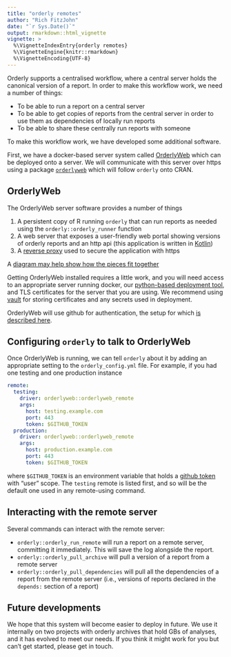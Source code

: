 ```yaml
---
title: "orderly remotes"
author: "Rich FitzJohn"
date: "`r Sys.Date()`"
output: rmarkdown::html_vignette
vignette: >
  %\VignetteIndexEntry{orderly remotes}
  %\VignetteEngine{knitr::rmarkdown}
  %\VignetteEncoding{UTF-8}
---
```


Orderly supports a centralised workflow, where a central server holds the canonical version of a report.  In order to make this workflow work, we need a number of things:

* To be able to run a report on a central server
* To be able to get copies of reports from the central server in order to use them as dependencies of locally run reports
* To be able to share these centrally run reports with someone

To make this workflow work, we have developed some additional software.

First, we have a docker-based server system called [OrderlyWeb](https://github.com/vimc/orderly-web) which can be deployed onto a server.  We will communicate with this server over https using a package [`orderlyweb`](https://github.com/vimc/orderlyweb) which will follow `orderly` onto CRAN.

## OrderlyWeb

The OrderlyWeb server software provides a number of things

1. A persistent copy of R running `orderly` that can run reports as needed using the `orderly::orderly_runner` function
2. A web server that exposes a user-friendly web portal showing versions of orderly reports and an http api (this application is written in [Kotlin](https://kotlinlang.org))
3. A [reverse proxy](https://en.wikipedia.org/wiki/Reverse_proxy) used to secure the application with https

A [diagram may help show how the pieces fit together](https://raw.githubusercontent.com/vimc/montagu-machine/master/docs/diagrams/OrderlyWeb%20architecture.png)

Getting OrderlyWeb installed requires a little work, and you will need access to an appropriate server running docker, our [python-based deployment tool](https://github.com/vimc/orderly-web-deploy/), and TLS certificates for the server that you are using.  We recommend using [vault](https://www.vaultproject.io) for storing certificates and any secrets used in deployment.

OrderlyWeb will use github for authentication, the setup for which [is described here](https://github.com/vimc/orderly-web/blob/master/docs/auth.md#authenticating-with-github).

## Configuring `orderly` to talk to OrderlyWeb

Once OrderlyWeb is running, we can tell `orderly` about it by adding an appropriate setting to the `orderly_config.yml` file.  For example, if you had one testing and one production instance

```yaml
remote:
  testing:
    driver: orderlyweb::orderlyweb_remote
    args:
      host: testing.example.com
      port: 443
      token: $GITHUB_TOKEN
  production:
    driver: orderlyweb::orderlyweb_remote
    args:
      host: production.example.com
      port: 443
      token: $GITHUB_TOKEN
```

where `$GITHUB_TOKEN` is an environment variable that holds a [github token](https://github.com/settings/tokens) with "user" scope.  The `testing` remote is listed first, and so will be the default one used in any remote-using command.

## Interacting with the remote server

Several commands can interact with the remote server:

* `orderly::orderly_run_remote` will run a report on a remote server, committing it immediately. This will save the log alongside the report.
* `orderly::orderly_pull_archive` will pull a version of a report from a remote server
* `orderly::orderly_pull_dependencies` will pull all the dependencies of a report from the remote server (i.e., versions of reports declared in the `depends:` section of a report)

## Future developments

We hope that this system will become easier to deploy in future.  We use it internally on two projects with orderly archives that hold GBs of analyses, and it has evolved to meet our needs.  If you think it might work for you but can't get started, please get in touch.
